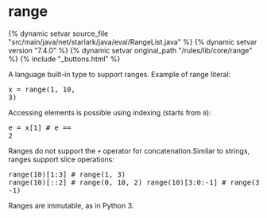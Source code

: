 <html devsite>
<head>
  <meta name="project_path" value="/_project.yaml">
  <meta name="book_path" value="/versions/7.4.0/_book.yaml">
</head>
<body>

<h1 class="page-title" id="modules.range">range</h1>

{% dynamic setvar source_file "src/main/java/net/starlark/java/eval/RangeList.java" %}
{% dynamic setvar version "7.4.0" %}
{% dynamic setvar original_path "/rules/lib/core/range" %}
{% include "_buttons.html" %}
<!-- {% raw %} -->

A language built-in type to support ranges. Example of range literal:<br><pre class=language-python>x = range(1, 10, 3)</pre>Accessing elements is possible using indexing (starts from <code>0</code>):<br><pre class=language-python>e = x[1]   # e == 2</pre>Ranges do not support the <code>+</code> operator for concatenation.Similar to strings, ranges support slice operations:<pre class=language-python>range(10)[1:3]   # range(1, 3)
range(10)[::2]  # range(0, 10, 2)
range(10)[3:0:-1]  # range(3, 0, -1)</pre>Ranges are immutable, as in Python 3.



</body>
</html>

<!-- {% endraw %} -->
